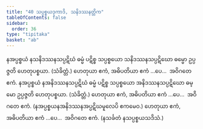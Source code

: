 ```yaml
---
title: "40 သပ္ပစ္စယဒုကာဒိ, သနိဒဿနတ္တိက"
tableOfContents: false
sidebar:
  order: 36
type: "tipitaka"
basket: "ab"
---
```



<DynamicBreadcrumb />

<Division number="88">

<Paragraph number="220">
နအပ္ပစ္စယံ နသနိဒဿနသပ္ပဋိဃံ ဓမ္မံ ပဋိစ္စ သပ္ပစ္စယော သနိဒဿနသပ္ပဋိဃော ဓမ္မော ဥပ္ပဇ္ဇတိ ဟေတုပစ္စယာ. (သံခိတ္တံ.) ဟေတုယာ ဧကံ, အဓိပတိယာ ဧကံ …ပေ…  အဝိဂတေ ဧကံ.
</Paragraph>

<Paragraph number="221">
နအပ္ပစ္စယံ နအနိဒဿနသပ္ပဋိဃံ ဓမ္မံ ပဋိစ္စ သပ္ပစ္စယော အနိဒဿနသပ္ပဋိဃော ဓမ္မော ဥပ္ပဇ္ဇတိ ဟေတုပစ္စယာ. (သံခိတ္တံ.) ဟေတုယာ ဧကံ, အဓိပတိယာ ဧကံ …ပေ…  အဝိဂတေ ဧကံ.
</Paragraph>

<Paragraph number="222">
(နအပ္ပစ္စယနအနိဒဿနအပ္ပဋိဃမူလေပိ ဧကမေဝ.) ဟေတုယာ ဧကံ, အဓိပတိယာ ဧကံ …ပေ…  အဝိဂတေ ဧကံ.
</Paragraph>

<Paragraph number="223">
(နသင်္ခတံ နသပ္ပစ္စယသဒိသံ.)
</Paragraph>
</Division>